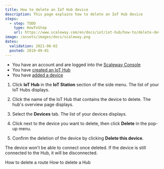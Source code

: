 ```yaml
---
title: How to delete an IoT Hub device
description: This page explains how to delete an IoT Hub device
steps:
  - step: TODO
    type: HowToStep
    url: https://www.scaleway.com/en/docs/iot/iot-hub/how-to/delete-device
image: /assets/images/docs/scaleway.png
dates:
  validation: 2021-06-02
  posted: 2019-09-01
---
```


<Message type="requirement">

- You have an account and are logged into the [Scaleway Console](https://console.scaleway.com)
- You have [created an IoT Hub](/iot/iot-hub/how-to/create-hub)
- You have [added a device](/iot/iot-hub/how-to/add-device)

</Message>

1. Click **IoT Hub** in the **IoT Station** section of the side menu. The list of your IoT Hubs displays.

2. Click the name of the IoT Hub that contains the device to delete. The hub's overview page displays. 

3. Select the **Devices** tab. The list of your devices displays.

4. Click <Icon name="more" /> next to the device you want to delete, then click **Delete** in the pop-up menu.

5. Confirm the deletion of the device by clicking **Delete this device**.

<Message type="important">

The device won't be able to connect once deleted. If the device is still connected to the Hub, it will be disconnected.

</Message>

<Navigation title="See Also">
  <PreviousButton to="/iot/iot-hub/how-to/delete-route/">How to delete a route</PreviousButton>
  <NextButton to="/iot/iot-hub/how-to/delete-hub/">How to delete a Hub</NextButton>
</Navigation>
